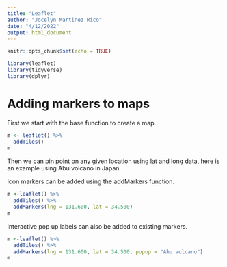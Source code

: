 ```yaml
---
title: "Leaflet"
author: "Jocelyn Martinez Rico"
date: "4/12/2022"
output: html_document
---
```


```r
knitr::opts_chunk$set(echo = TRUE)
```

```r
library(leaflet)
library(tidyverse)
library(dplyr)
```

# Adding markers to maps

First we start with the base function to create a map.
```r
m <- leaflet() %>%
  addTiles()
m
```

Then we can pin point on any given location using lat and long data, here is an example using Abu volcano in Japan. 

Icon markers can be added using the addMarkers function.
```r
m <-leaflet() %>%
  addTiles() %>%
  addMarkers(lng = 131.600, lat = 34.500)
m
```

Interactive pop up labels can also be added to existing markers.

```r
m <-leaflet() %>%
  addTiles() %>%
  addMarkers(lng = 131.600, lat = 34.500, popup = "Abu volcano")
m
```

